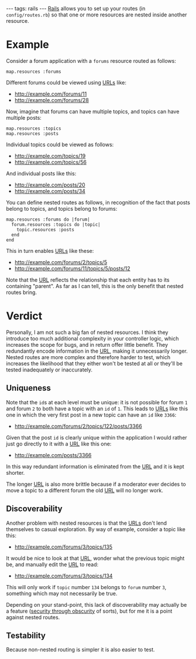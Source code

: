 ---
tags: rails
---
[[Rails]] allows you to set up your routes (in <tt>config/routes.rb</tt>) so that one or more resources are nested inside another resource.

= Example =

Consider a forum application with a <tt>forums</tt> resource routed as follows:

<pre>map.resources :forums</pre>

Different forums could be viewed using [[URLs]] like:

* http://example.com/forums/11
* http://example.com/forums/28

Now, imagine that forums can have multiple topics, and topics can have multiple posts:

<pre>map.resources :topics
map.resources :posts</pre>

Individual topics could be viewed as follows:

* http://example.com/topics/19
* http://example.com/topics/56

And individual posts like this:

* http://example.com/posts/20
* http://example.com/posts/34

You can define nested routes as follows, in recognition of the fact that posts belong to topics, and topics belong to forums:

<pre>map.resources :forums do |forum|
  forum.resources :topics do |topic|
    topic.resources :posts
  end
end</pre>

This in turn enables [[URLs]] like these:

* http://example.com/forums/2/topics/5
* http://example.com/forums/11/topics/5/posts/12

Note that the [[URL]] reflects the relationship that each entity has to its containing "parent". As far as I can tell, this is the only benefit that nested routes bring.

= Verdict =

Personally, I am not such a big fan of nested resources. I think they introduce too much additional complexity in your controller logic, which increases the scope for bugs, and in return offer little benefit. They redundantly encode information in the [[URL]], making it unnecessarily longer. Nested routes are more complex and therefore harder to test, which increases the likelihood that they either won't be tested at all or they'll be tested inadequately or inaccurately.

== Uniqueness ==

Note that the <tt>id</tt>s at each level must be unique: it is not possible for forum <tt>1</tt> and forum <tt>2</tt> to both have a topic with an <tt>id</tt> of <tt>1</tt>. This leads to [[URLs]] like this one in which the very first post in a new topic can have an <tt>id</tt> like <tt>3366</tt>:

* http://example.com/forums/2/topics/122/posts/3366

Given that the post <tt>id</tt> is clearly unique within the application I would rather just go directly to it with a [[URL]] like this one:

* http://example.com/posts/3366

In this way redundant information is eliminated from the [[URL]] and it is kept shorter.

The longer [[URL]] is also more brittle because if a moderator ever decides to move a topic to a different forum the old [[URL]] will no longer work.

== Discoverability ==

Another problem with nested resources is that the [[URLs]] don't lend themselves to casual exploration. By way of example, consider a topic like this:

* http://example.com/forums/3/topics/135

It would be nice to look at that [[URL]], wonder what the previous topic might be, and manually edit the [[URL]] to read:

* http://example.com/forums/3/topics/134

This will only work if <tt>topic</tt> number <tt>134</tt> belongs to <tt>forum</tt> number <tt>3</tt>, something which may not necessarily be true.

Depending on your stand-point, this lack of discoverability may actually be a feature ([[security through obscurity]] of sorts), but for me it is a point against nested routes.

== Testability ==

Because non-nested routing is simpler it is also easier to test.
